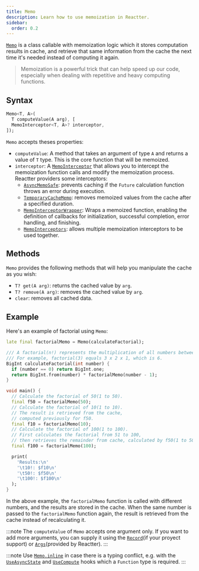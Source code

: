 ```yaml
---
title: Memo
description: Learn how to use memoization in Reactter.
sidebar:
  order: 0.2
---
```


<a href="https://pub.dev/documentation/reactter/latest/reactter/Memo-class.html" target="_blank">`Memo`</a> is a class callable with memoization logic which it stores computation results in cache, and retrieve that same information from the cache the next time it's needed instead of computing it again.

> Memoization is a powerful trick that can help speed up our code, especially when dealing with repetitive and heavy computing functions.

## Syntax

```dart
Memo<T, A>(
  T computeValue(A arg), [
  MemoInterceptor<T, A>? interceptor,
]);
```

`Memo` accepts theses properties:

- `computeValue`: A method that takes an argument of type `A` and returns a value of  `T` type. This is the core function that will be memoized.
- `interceptor`: A <a href="https://pub.dev/documentation/reactter/6.0.0/reactter/MemoInterceptor-class.html" target="_blank">`MemoInterceptor`</a> that allows you to intercept the memoization function calls and modify the memoization process.
  Reactter providers some interceptors:
  - <a href="https://pub.dev/documentation/reactter/6.0.0/reactter/AsyncMemoSafe-class.html" target="_blank">`AsyncMemoSafe`</a>: prevents caching if the `Future` calculation function throws an error during execution.
  - <a href="https://pub.dev/documentation/reactter/6.0.0/reactter/TemporaryCacheMemo-class.html" target="_blank">`TemporaryCacheMemo`</a>: removes memoized values from the cache after a specified duration.
  - <a href="https://pub.dev/documentation/reactter/6.0.0/reactter/MemoInterceptorWrapper-class.html" target="_blank">`MemoInterceptorWrapper`</a>: Wraps a memoized function, enabling the definition of callbacks for initialization, successful completion, error handling, and finishing.
  - <a href="https://pub.dev/documentation/reactter/6.0.0/reactter/MemoInterceptors-class.html" target="_blank">`MemoInterceptors`</a>: allows multiple memoization interceptors to be used together.

## Methods

`Memo` provides the following methods that will help you manipulate the cache as you wish:

- `T? get(A arg)`: returns the cached value by `arg`.
- `T? remove(A arg)`: removes the cached value by `arg`.
- `clear`: removes all cached data.

## Example

Here's an example of factorial using `Memo`:

```dart
late final factorialMemo = Memo(calculateFactorial);

/// A factorial(n!) represents the multiplication of all numbers between 1 and n.
/// For example, factorial(3) equals 3 x 2 x 1, which is 6.
BigInt calculateFactorial(int number) {
  if (number == 0) return BigInt.one;
  return BigInt.from(number) * factorialMemo(number - 1);
}

void main() {
  // Calculate the factorial of 50(1 to 50).
  final f50 = factorialMemo(50);
  // Calculate the factorial of 10(1 to 10).
  // The result is retrieved from the cache,
  // computed previously for f50.
  final f10 = factorialMemo(10);
  // Calculate the factorial of 100(1 to 100).
  // First calculates the factorial from 51 to 100,
  // then retrieves the remainder from cache, calculated by f50(1 to 50).
  final f100 = factorialMemo(100);

  print(
    'Results:\n'
    '\t10!: $f10\n'
    '\t50!: $f50\n'
    '\t100!: $f100\n'
  );
}
```

In the above example, the `factorialMemo` function is called with different numbers, and the results are stored in the cache.
When the same number is passed to the `factorialMemo` function again, the result is retrieved from the cache instead of recalculating it.

:::note
The `computeValue` of `Memo` accepts one argument only.
If you want to add more arguments, you can supply it using the <a href="https://dart.dev/language/records" target="_blank">`Record`</a>(if your proyect support) 
or [`Args`](/reactter/classes/args)(provided by Reactter).
:::

:::note
Use <a href="https://pub.dev/documentation/reactter/6.0.0/reactter/Memo/inline.html" target="_blank">`Memo.inline`</a> in case there is a typing conflict,
e.g. with the [`UseAsyncState`](/reactter/hooks/use_async_state) and [`UseCompute`](/reactter/hooks/use_compute) hooks which a `Function` type is required.
:::